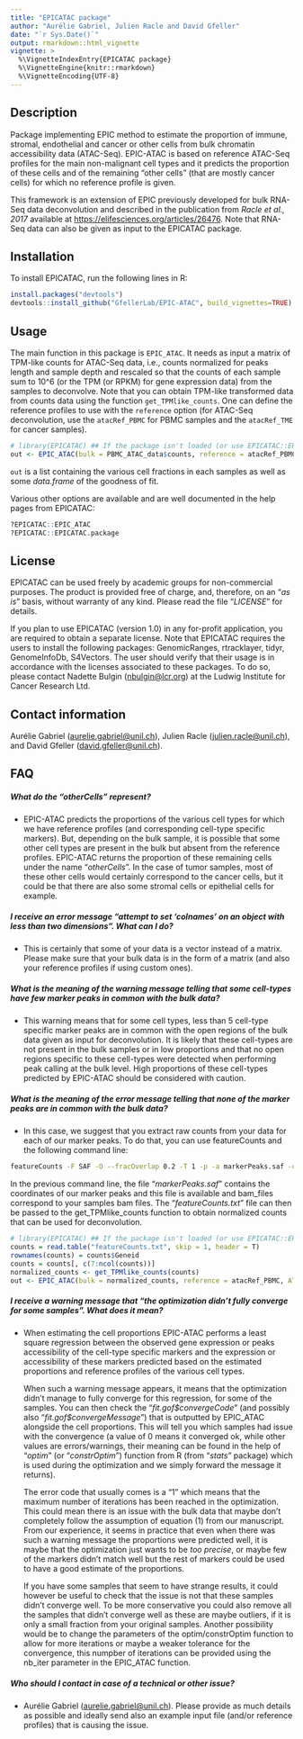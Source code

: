 ```yaml
---
title: "EPICATAC package"
author: "Aurélie Gabriel, Julien Racle and David Gfeller"
date: "`r Sys.Date()`"
output: rmarkdown::html_vignette
vignette: >
  %\VignetteIndexEntry{EPICATAC package}
  %\VignetteEngine{knitr::rmarkdown}
  %\VignetteEncoding{UTF-8}
---
```

## Description
Package implementing EPIC method to estimate the proportion of immune, stromal,
endothelial and cancer or other cells from bulk chromatin accessibility data (ATAC-Seq).
EPIC-ATAC is based on reference ATAC-Seq profiles for the main non-malignant
cell types and it predicts the proportion of these cells and of the remaining
"other cells" (that are mostly cancer cells) for which no reference profile is
given.

This framework is an extension of EPIC previously developed for bulk RNA-Seq data deconvolution and described in the publication from *Racle et al., 2017* available
at <https://elifesciences.org/articles/26476>. Note that RNA-Seq data can also be given as input to the EPICATAC package.

## Installation
To install EPICATAC, run the following lines in R:
```r
install.packages("devtools")
devtools::install_github("GfellerLab/EPIC-ATAC", build_vignettes=TRUE)
```

## Usage
The main function in this package is `EPIC_ATAC`. It needs as input a matrix of TPM-like counts for ATAC-Seq data, i.e., counts normalized for peaks length and sample depth 
and rescaled so that the counts of each sample sum to 10^6
(or the TPM (or RPKM) for gene expression data) from the samples to deconvolve. 
Note that you can obtain TPM-like transformed data from counts data using the function `get_TPMlike_counts`.
One can define the reference profiles to use with the `reference` option (for ATAC-Seq deconvolution, use the `atacRef_PBMC` for PBMC samples and the `atacRef_TME` for cancer samples).
```r
# library(EPICATAC) ## If the package isn't loaded (or use EPICATAC::EPIC_ATAC and so on).
out <- EPIC_ATAC(bulk = PBMC_ATAC_data$counts, reference = atacRef_PBMC, ATAC = TRUE, withOtherCells = F)
```

`out` is a list containing the various cell fractions in each samples as well as some *data.frame* of the goodness of fit.

Various other options are available and are well documented in the help pages
from EPICATAC:
```r
?EPICATAC::EPIC_ATAC
?EPICATAC::EPICATAC.package
```


## License
EPICATAC can be used freely by academic groups for non-commercial purposes. The
product is provided free of charge, and, therefore, on an "*as is*" basis,
without warranty of any kind. Please read the file "*LICENSE*" for details.

If you plan to use EPICATAC (version 1.0) in any for-profit application, you are
required to obtain a separate license. Note that EPICATAC requires the users to 
install the following packages: GenomicRanges, rtracklayer, tidyr, GenomeInfoDb, S4Vectors. The user should verify that their usage is in accordance with the licenses associated to these packages.
To do so, please contact Nadette Bulgin 
([nbulgin@lcr.org](mailto:nbulgin@lcr.org)) at the Ludwig Institute for
Cancer Research Ltd.


## Contact information
Aurélie Gabriel ([aurelie.gabriel@unil.ch](mailto:aurelie.gabriel@unil.ch)),
Julien Racle ([julien.racle@unil.ch](mailto:julien.racle@unil.ch)),
and David Gfeller ([david.gfeller@unil.ch](mailto:david.gfeller@unil.ch)).


## FAQ
##### What do the "*otherCells*" represent?
* EPIC-ATAC predicts the proportions of the various cell types for which we have
reference profiles (and corresponding cell-type specific markers). But,
depending on the bulk sample, it is possible that some other cell types are
present in the bulk but absent from the reference profiles. EPIC-ATAC returns the
proportion of these remaining cells under the name "*otherCells*". In the
case of tumor samples, most of these other cells would certainly correspond
to the cancer cells, but it could be that there are also some stromal cells or
epithelial cells for example.

##### I receive an error message "*attempt to set 'colnames' on an object with less than two dimensions*". What can I do?
* This is certainly that some of your data is a vector instead of a matrix.
Please make sure that your bulk data is in the form of a matrix (and also
your reference profiles if using custom ones).

##### What is the meaning of the warning message telling that some cell-types have few marker peaks in common with the bulk data?
* This warning means that for some cell types, less than 5 cell-type specific marker peaks are in common with the open regions of the bulk data given as input for deconvolution. It is likely that these cell-types are not present in the bulk samples or in low proportions and that no open regions specific to these cell-types were detected when performing peak calling at the bulk level. High proportions of these cell-types predicted by EPIC-ATAC should be considered with caution.

##### What is the meaning of the error message telling that none of the marker peaks are in common with the bulk data?
* In this case, we suggest that you extract raw counts from your data for each of our marker peaks. To do that, you can use featureCounts and the following command line:
```bash
featureCounts -F SAF -O --fracOverlap 0.2 -T 1 -p -a markerPeaks.saf -o featureCounts.txt bam_files
```
In the previous command line, the file "*markerPeaks.saf*" contains the coordinates of our marker peaks and this file is available \href{...}{here} and bam_files correspond to your samples bam files. The "*featureCounts.txt*" file can then be passed to the get_TPMlike_counts function to obtain normalized counts that can be used for deconvolution.
```r
# library(EPICATAC) ## If the package isn't loaded (or use EPICATAC::EPIC_ATAC and so on).
counts = read.table("featureCounts.txt", skip = 1, header = T)
rownames(counts) = counts$Geneid
counts = counts[, c(7:ncol(counts))]
normalized_counts <- get_TPMlike_counts(counts)
out <- EPIC_ATAC(bulk = normalized_counts, reference = atacRef_PBMC, ATAC = TRUE)
```

##### I receive a warning message that "*the optimization didn't fully converge for some samples*". What does it mean?
* When estimating the cell proportions EPIC-ATAC performs a least square regression between the observed gene expression or peaks accessibility of the cell-type specific markers and the expression or accessibility of these markers predicted based on the estimated proportions and reference profiles of the various cell types.

    When such a warning message appears, it means that the optimization didn’t manage to fully converge for this regression, for some of the samples. You can then check the "*fit.gof\$convergeCode*" (and possibly also "*fit.gof\$convergeMessage*") that is outputted by EPIC_ATAC alongside the cell proportions. This will tell you which samples had issue with the convergence (a value of 0 means it converged ok, while other values are errors/warnings, their meaning can be found in the help of "*optim*" (or "*constrOptim*") function from R (from "*stats*" package) which is used during the optimization and we simply forward the message it returns).

    The error code that usually comes is a "1" which means that the maximum number of iterations has been reached in the optimization. This could mean there is an issue with the bulk data that maybe don’t completely follow the assumption of equation (1) from our manuscript. From our experience, it seems in practice that even when there was such a warning message the proportions were predicted well, it is maybe that the optimization just wants to be *too precise*, or maybe few of the markers didn’t match well but the rest of markers could be used to have a good estimate of the proportions.

    If you have some samples that seem to have strange results, it could however be useful to check that the issue is not that these samples didn’t converge well. To
be more conservative you could also remove all the samples that didn't converge well as these are maybe outliers, if it is only a small fraction from your original samples. Another possibility would be to change the parameters of the optim/constrOptim function to allow for more iterations or maybe a weaker tolerance for the convergence, this numpber of iterations can be provided using the nb_iter parameter in the EPIC_ATAC function.


##### Who should I contact in case of a technical or other issue?
* Aurélie Gabriel  ([aurelie.gabriel@unil.ch](mailto:aurelie.gabriel@unil.ch)). Please
provide as much details as possible and ideally send also an example input file (and/or reference profiles) that is causing the issue.
